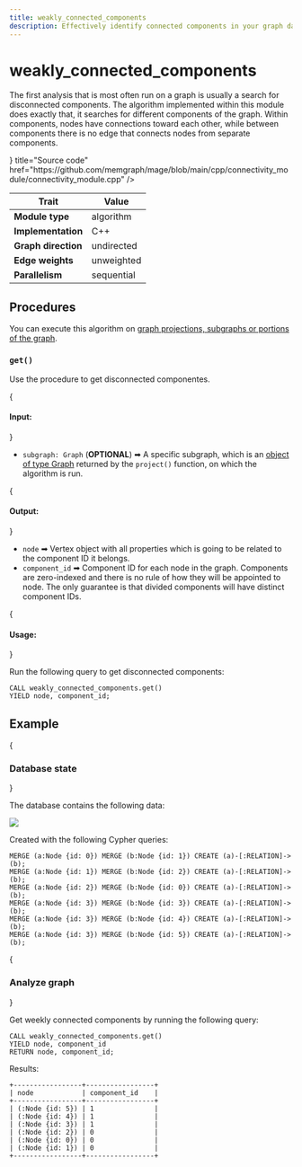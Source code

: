 ```yaml
---
title: weakly_connected_components
description: Effectively identify connected components in your graph data with Memgraph's weakly_connected_components algorithm. Find out more in our detailed documentation. 
---
```



# weakly_connected_components

The first analysis that is most often run on a graph is usually a search for
disconnected components. The algorithm implemented within this module does
exactly that, it searches for different components of the graph. Within
components, nodes have connections toward each other, while between components
there is no edge that connects nodes from separate components.

<Cards>
  <Card
    icon={<GitHub />}
    title="Source code"
    href="https://github.com/memgraph/mage/blob/main/cpp/connectivity_module/connectivity_module.cpp"
  />
</Cards>

| Trait               | Value      |
| ------------------- | ---------- |
| **Module type**     | algorithm  |
| **Implementation**  | C++        |
| **Graph direction** | undirected |
| **Edge weights**    | unweighted |
| **Parallelism**     | sequential |

## Procedures

<Callout type="info">

You can execute this algorithm on [graph projections, subgraphs or portions of the graph](/advanced-algorithms/run-algorithms#run-procedures-on-subgraph).

</Callout>

### `get()`

Use the procedure to get disconnected componentes.

{<h4> Input: </h4>}

- `subgraph: Graph` (**OPTIONAL**) ➡ A specific subgraph, which is an [object of type Graph](/advanced-algorithms/run-algorithms#run-procedures-on-subgraph) returned by the `project()` function, on which the algorithm is run.

{<h4> Output: </h4>}

* `node` ➡ Vertex object with all properties which is going to be related to the
  component ID it belongs.
* `component_id` ➡ Component ID for each node in the graph. Components are
  zero-indexed and there is no rule of how they will be appointed to node. The
  only guarantee is that divided components will have distinct component IDs.

{<h4> Usage: </h4>}

Run the following query to get disconnected components:

```cypher
CALL weakly_connected_components.get()
YIELD node, component_id;
```

## Example

<Steps>

{<h3> Database state </h3>} 

The database contains the following data: 

![](/pages/advanced-algorithms/available-algorithms/weakly_connected_components/weakly-connected-components-1.png)

Created with the following Cypher queries:

```cypher
MERGE (a:Node {id: 0}) MERGE (b:Node {id: 1}) CREATE (a)-[:RELATION]->(b);
MERGE (a:Node {id: 1}) MERGE (b:Node {id: 2}) CREATE (a)-[:RELATION]->(b);
MERGE (a:Node {id: 2}) MERGE (b:Node {id: 0}) CREATE (a)-[:RELATION]->(b);
MERGE (a:Node {id: 3}) MERGE (b:Node {id: 3}) CREATE (a)-[:RELATION]->(b);
MERGE (a:Node {id: 3}) MERGE (b:Node {id: 4}) CREATE (a)-[:RELATION]->(b);
MERGE (a:Node {id: 3}) MERGE (b:Node {id: 5}) CREATE (a)-[:RELATION]->(b);
```

{<h3> Analyze graph </h3>} 

Get weekly connected components by running the following query:

```cypher
CALL weakly_connected_components.get()
YIELD node, component_id
RETURN node, component_id;
```

Results:

```plaintext
+-----------------+-----------------+
| node            | component_id    |
+-----------------+-----------------+
| (:Node {id: 5}) | 1               |
| (:Node {id: 4}) | 1               |
| (:Node {id: 3}) | 1               |
| (:Node {id: 2}) | 0               |
| (:Node {id: 0}) | 0               |
| (:Node {id: 1}) | 0               |
+-----------------+-----------------+
```

</Steps>
